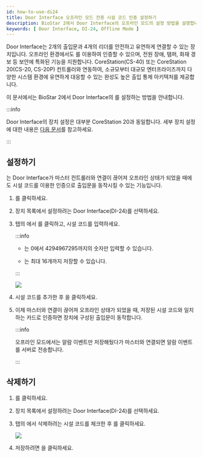 ```yaml
---
id: how-to-use-di24
title: Door Interface 오프라인 모드 전용 시설 코드 인증 설정하기
description: BioStar 2에서 Door Interface의 오프라인 모드의 설정 방법을 설명합니다.
keywords: [ Door Interface, DI-24, Offline Mode ]
---
```


Door Interface는 2개의 출입문과 4개의 리더를 안전하고 유연하게 연결할 수 있는 장치입니다. 오프라인 환경에서도 <Cmd sid="device.info.facilityCode" />를 이용하여 인증할 수 있으며, 전원 장애, 탬퍼, 화재 경보 등 보안에 특화된 기능을 지원합니다. CoreStation(CS-40) 또는 CoreStation 20(CS-20, CS-20P) 컨트롤러와 연동하여, 소규모부터 대규모 엔터프라이즈까지 다양한 시스템 환경에 유연하게 대응할 수 있는 완성도 높은 출입 통제 아키텍처를 제공합니다.

이 문서에서는 BioStar 2에서 Door Interface의 <Cmd sid="device.info.facilityCode" />를 설정하는 방법을 안내합니다.

:::info

Door Interface의 장치 설정은 대부분 CoreStation 20과 동일합니다. 세부 장치 설정에 대한 내용은 [다음 문서](how-to-use-cs20#cs20detailsetting)를 참고하세요.

:::

## <Cmd sid="device.info.facilityCode" /> 설정하기

<Cmd sid="device.info.facilityCode" />는 Door Interface가 마스터 컨트롤러와 연결이 끊어져 오프라인 상태가 되었을 때에도 시설 코드를 이용한 인증으로 출입문을 동작시킬 수 있는 기능입니다.

1. <Cmd sid="audit.menu.device" />를 클릭하세요.

1. 장치 목록에서 설정하려는 Door Interface(DI-24)를 선택하세요.

1. <Cmd sid="common.authentication" /> 탭의 <Cmd sid="device.info.facilityCode" />에서 <Cmd sid="button.addplus" />를 클릭하고, 시설 코드를 입력하세요.

    :::info

    * <Cmd sid="device.info.facilityCode" />는 0에서 4294967295까지의 숫자만 입력할 수 있습니다.

    * <Cmd sid="device.info.facilityCode" />는 최대 16개까지 저장할 수 있습니다.

    :::

    <Image src='/img/DI24-offlinemode.png' />

1. 시설 코드를 추가한 후 <Cmd sid="button.apply" />을 클릭하세요.

1. 이제 마스터와 연결이 끊어져 오프라인 상태가 되었을 때, 저장된 시설 코드와 일치하는 카드로 인증하면 장치에 구성된 출입문이 동작합니다.

    :::info

    오프라인 모드에서는 알람 이벤트만 저장해뒀다가 마스터와 연결되면 알람 이벤트를 서버로 전송합니다.

    :::

## <Cmd sid="device.info.facilityCode" /> 삭제하기

1. <Cmd sid="audit.menu.device" />를 클릭하세요.

1. 장치 목록에서 설정하려는 Door Interface(DI-24)를 선택하세요.

1. <Cmd sid="common.authentication" /> 탭의 <Cmd sid="device.info.facilityCode" />에서 삭제하려는 시설 코드를 체크한 후 <Cmd sid="button.delete" />를 클릭하세요.

    <Image src='/img/DI24-offlinemode-del.png' />

1. 저장하려면 <Cmd sid="button.apply" />을 클릭하세요.